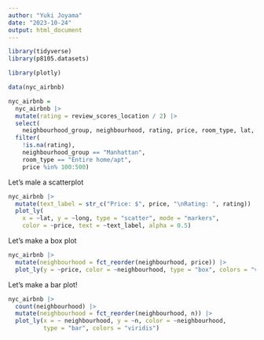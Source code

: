 ```yaml
---
author: "Yuki Joyama"
date: "2023-10-24"
output: html_document
---
```

```r
library(tidyverse)
library(p8105.datasets)

library(plotly)
```

```r
data(nyc_airbnb)

nyc_airbnb = 
  nyc_airbnb |> 
  mutate(rating = review_scores_location / 2) |>
  select(
    neighbourhood_group, neighbourhood, rating, price, room_type, lat, long) |>
  filter(
    !is.na(rating), 
    neighbourhood_group == "Manhattan",
    room_type == "Entire home/apt",
    price %in% 100:500)
```

Let's male a scatterplot

```r
nyc_airbnb |>
  mutate(text_label = str_c("Price: $", price, "\nRating: ", rating)) |> 
  plot_ly(
    x = ~lat, y = ~long, type = "scatter", mode = "markers",
    color = ~price, text = ~text_label, alpha = 0.5)

```

Let's make a box plot
```r
nyc_airbnb |> 
  mutate(neighbourhood = fct_reorder(neighbourhood, price)) |> 
  plot_ly(y = ~price, color = ~neighbourhood, type = "box", colors = "viridis")
```

Let's make a bar plot!

```r
nyc_airbnb |>
  count(neighbourhood) |> 
  mutate(neighbourhood = fct_reorder(neighbourhood, n)) |> 
  plot_ly(x = ~ neighbourhood, y = ~n, color = ~neighbourhood,
          type = "bar", colors = "viridis")
```






